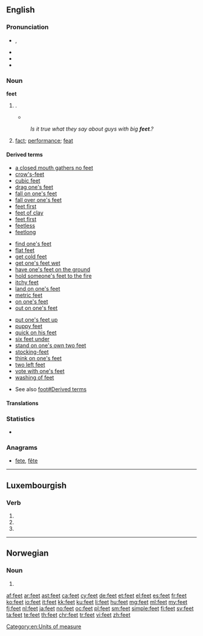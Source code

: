 ==English==

===Pronunciation===
* {{enPR|fēt}}, {{IPA|/fiːt/}}
* {{audio|en-us-feet.ogg|Audio (US)}}
* {{rhymes|iːt}}
* {{homophones|lang=en|feat}}

===Noun===
'''feet'''

# {{irregular plural of|foot}}.
#* {{quote-book|year=1963|author={{w|Margery Allingham}}|title={{w|The China Governess}}
|chapter=14|url=http://openlibrary.org/works/OL2004261W
|passage=Just under the ceiling there were three lunette windows, heavily barred and blacked out in the normal way by centuries of grime. Their bases were on a level with the pavement outside, a narrow way which was several '''feet''' lower than the road behind the house.}}
#: ''Is it true what they say about guys with big '''feet'''.?''
# {{context|obsolete|lang=en}} [[fact]]; [[performance]]; [[feat]] <!--Webster 1913-->

====Derived terms====
{{rel-top3|Terms derived from ''feet''}}
* [[a closed mouth gathers no feet]]
* [[crow's-feet]]
* [[cubic feet]]
* [[drag one's feet]]
* [[fall on one's feet]]
* [[fall over one's feet]]
* [[feet first]]
* [[feet of clay]]
* [[feet first]]
* [[feetless]]
* [[feetlong]]
{{rel-mid3}}
* [[find one's feet]]
* [[flat feet]]
* [[get cold feet]]
* [[get one's feet wet]]
* [[have one's feet on the ground]]
* [[hold someone's feet to the fire]]
* [[itchy feet]]
* [[land on one's feet]]
* [[metric feet]]
* [[on one's feet]]
* [[out on one's feet]]
{{rel-mid3}}
* [[put one's feet up]]
* [[puppy feet]]
* [[quick on his feet]]
* [[six feet under]]
* [[stand on one's own two feet]]
* [[stocking-feet]]
* [[think on one's feet]]
* [[two left feet]]
* [[vote with one's feet]]
* [[washing of feet]]
{{rel-bottom}}

* See also [[foot#Derived terms]]

====Translations====
{{trans-see|foot}}
<!--Note: we don't give translations of inflected forms as these can vary with sense. They should be given at the foreign words (eg, French translations of "foot" can be found by following the links in the French entries of the translation tables at "foot") so information is not duplicated, thereby avoiding inconsistent information when changes are made to one copy but not to the other-->

===Statistics===
* {{rank|2|open|therefore|327|feet|lay|along|four}}

===Anagrams===
* [[fete#English|fete]], [[fête#English|fête]]

[[Category:en:Units of measure]]

----

==Luxembourgish==

===Verb===
{{head|lb|verb form}}

# {{conjugation of|feeën||3|s|pres|ind|lang=lb}}
# {{conjugation of|feeën||2|p|pres|ind|lang=lb}}
# {{conjugation of|feeën||2|p|imp|lang=lb}}

----

==Norwegian==

===Noun===
{{no-noun-form|n}}

# {{inflection of|fe||s|definite|lang=no}}

[[af:feet]]
[[ar:feet]]
[[ast:feet]]
[[ca:feet]]
[[cy:feet]]
[[de:feet]]
[[et:feet]]
[[el:feet]]
[[es:feet]]
[[fr:feet]]
[[ko:feet]]
[[io:feet]]
[[it:feet]]
[[kk:feet]]
[[ku:feet]]
[[li:feet]]
[[hu:feet]]
[[mg:feet]]
[[ml:feet]]
[[my:feet]]
[[fj:feet]]
[[nl:feet]]
[[ja:feet]]
[[no:feet]]
[[oc:feet]]
[[pl:feet]]
[[sm:feet]]
[[simple:feet]]
[[fi:feet]]
[[sv:feet]]
[[ta:feet]]
[[te:feet]]
[[th:feet]]
[[chr:feet]]
[[tr:feet]]
[[vi:feet]]
[[zh:feet]]